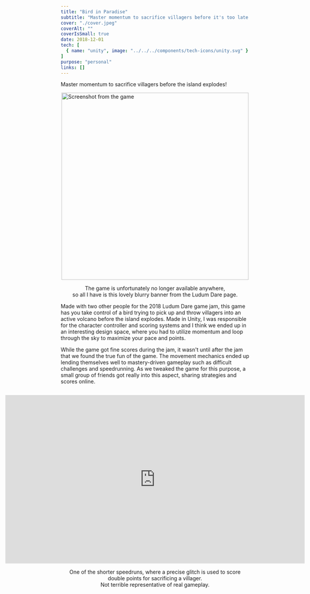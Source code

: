 ```yaml
---
title: "Bird in Paradise"
subtitle: "Master momentum to sacrifice villagers before it's too late (Ludum Dare)."
cover: "./cover.jpeg"
coverAlt: ""
coverIsSmall: true
date: 2018-12-01
tech: [
  { name: "unity", image: "../../../components/tech-icons/unity.svg" }
]
purpose: "personal"
links: []
---
```



<p className="de-emphasize">Master momentum to sacrifice villagers before the island explodes!</p>

<div style="display: flex; flex-direction: column; align-items: center; margin: 1em 0">
  <Image src={cover} alt="Screenshot from the game" width="500rem" style="margin-bottom: 1em" />
  <span className="de-emphasize" style="text-align: center">
		The game is unfortunately no longer available anywhere, <br />so all I have is this lovely blurry banner from the Ludum Dare page.
	</span>
</div>

Made with two other people for the 2018 Ludum Dare game jam, this game has you take control of a bird trying to pick up and throw villagers into an active volcano before the island explodes. Made in Unity, I was responsible for the character controller and scoring systems and I think we ended up in an interesting design space, where you had to utilize momentum and loop through the sky to maximize your pace and points.

While the game got fine scores during the jam, it wasn't until after the jam that we found the true fun of the game. The movement mechanics ended up lending themselves well to mastery-driven gameplay such as difficult challenges and speedrunning. As we tweaked the game for this purpose, a small group of friends got really into this aspect, sharing strategies and scores online.

<div style="display: flex; flex-direction: column; align-items: center; margin: 1em 0">
<div style="display: flex; justify-content: center; margin: 1em 0">
  <iframe width="800" height="450" src="https://www.youtube.com/embed/_WFx9qkayqU?si=KUF7YuS2m3aBKjnh&vq=hd1080" title="YouTube video player" frameborder="0" allow="autoplay; encrypted-media; picture-in-picture; web-share" referrerpolicy="strict-origin-when-cross-origin" allowfullscreen></iframe>
</div>
  <span className="de-emphasize" style="text-align: center">
		One of the shorter speedruns, where a precise glitch is used to score double points for sacrificing a villager.<br />Not terrible representative of real gameplay.
	</span>
</div>